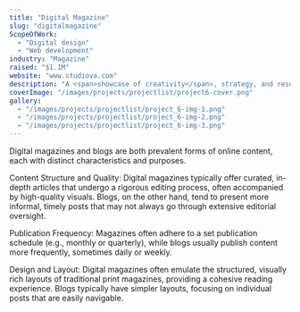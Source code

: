 ```yaml
---
title: "Digital Magazine"
slug: "digitalmagazine"
ScopeOfWork: 
  - "Digital design"
  - "Web development"
industry: "Magazine"
raised: "$1.1M"
website: "www.studiova.com"
description: "A <span>showcase of creativity</span>, strategy, and results explore the projects that define us."
coverImage: "/images/projects/projectlist/project6-cover.png"
gallery:
  - "/images/projects/projectlist/project_6-img-1.png"
  - "/images/projects/projectlist/project_6-img-2.png"
  - "/images/projects/projectlist/project_6-img-3.png"
---
```



Digital magazines and blogs are both prevalent forms of online content, each with distinct characteristics and purposes.

Content Structure and Quality: Digital magazines typically offer curated, in-depth articles that undergo a rigorous editing process, often accompanied by high-quality visuals. Blogs, on the other hand, tend to present more informal, timely posts that may not always go through extensive editorial oversight.

Publication Frequency: Magazines often adhere to a set publication schedule (e.g., monthly or quarterly), while blogs usually publish content more frequently, sometimes daily or weekly.

Design and Layout: Digital magazines often emulate the structured, visually rich layouts of traditional print magazines, providing a cohesive reading experience. Blogs typically have simpler layouts, focusing on individual posts that are easily navigable.

